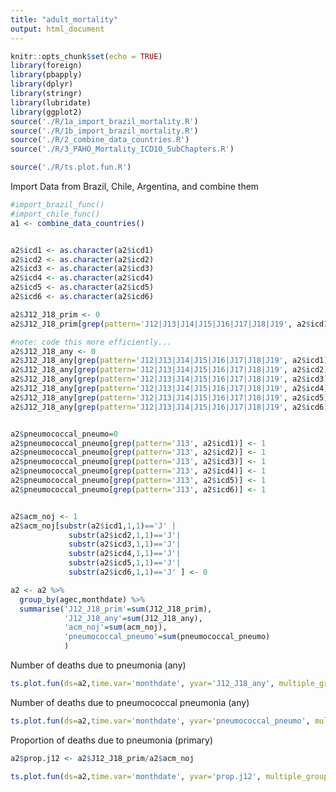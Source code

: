 ```yaml
---
title: "adult_mortality"
output: html_document
---
```


```r
knitr::opts_chunk$set(echo = TRUE)
library(foreign)
library(pbapply)
library(dplyr)
library(stringr)
library(lubridate)
library(ggplot2)
source('./R/1a_import_brazil_mortality.R')
source('./R/1b_import_brazil_mortality.R')
source('./R/2_combine_data_countries.R')
source('./R/3_PAHO_Mortality_ICD10_SubChapters.R')

source('./R/ts.plot.fun.R')

```

Import Data from Brazil, Chile, Argentina, and combine them
```r
#import_brazil_func()
#import_chile_func()
a1 <- combine_data_countries()
```

```r

```

```r
a2$icd1 <- as.character(a2$icd1)
a2$icd2 <- as.character(a2$icd2)
a2$icd3 <- as.character(a2$icd3)
a2$icd4 <- as.character(a2$icd4)
a2$icd5 <- as.character(a2$icd5)
a2$icd6 <- as.character(a2$icd6)

a2$J12_J18_prim <- 0
a2$J12_J18_prim[grep(pattern='J12|J13|J14|J15|J16|J17|J18|J19', a2$icd1)] <- 1 #CHECK THIS

#note: code this more efficiently...
a2$J12_J18_any <- 0
a2$J12_J18_any[grep(pattern='J12|J13|J14|J15|J16|J17|J18|J19', a2$icd1)] <- 1
a2$J12_J18_any[grep(pattern='J12|J13|J14|J15|J16|J17|J18|J19', a2$icd2)] <- 1
a2$J12_J18_any[grep(pattern='J12|J13|J14|J15|J16|J17|J18|J19', a2$icd3)] <- 1
a2$J12_J18_any[grep(pattern='J12|J13|J14|J15|J16|J17|J18|J19', a2$icd4)] <- 1
a2$J12_J18_any[grep(pattern='J12|J13|J14|J15|J16|J17|J18|J19', a2$icd5)] <- 1
a2$J12_J18_any[grep(pattern='J12|J13|J14|J15|J16|J17|J18|J19', a2$icd6)] <- 1


a2$pneumococcal_pneumo=0
a2$pneumococcal_pneumo[grep(pattern='J13', a2$icd1)] <- 1
a2$pneumococcal_pneumo[grep(pattern='J13', a2$icd2)] <- 1
a2$pneumococcal_pneumo[grep(pattern='J13', a2$icd3)] <- 1
a2$pneumococcal_pneumo[grep(pattern='J13', a2$icd4)] <- 1
a2$pneumococcal_pneumo[grep(pattern='J13', a2$icd5)] <- 1
a2$pneumococcal_pneumo[grep(pattern='J13', a2$icd6)] <- 1


a2$acm_noj <- 1
a2$acm_noj[substr(a2$icd1,1,1)=='J' |
             substr(a2$icd2,1,1)=='J'|
             substr(a2$icd3,1,1)=='J'|
             substr(a2$icd4,1,1)=='J'|
             substr(a2$icd5,1,1)=='J'|
             substr(a2$icd6,1,1)=='J' ] <- 0


```


```r
a2 <- a2 %>%
  group_by(agec,monthdate) %>%
  summarise('J12_J18_prim'=sum(J12_J18_prim), 
            'J12_J18_any'=sum(J12_J18_any),
            'acm_noj'=sum(acm_noj),
            'pneumococcal_pneumo'=sum(pneumococcal_pneumo)
            )
```

Number of deaths due to pneumonia (any)

```r

ts.plot.fun(ds=a2,time.var='monthdate', yvar='J12_J18_any', multiple_group = T, group.var='agec', ylab1="Number of deaths due to pneumonia (any)")

```

Number of deaths due to pneumococcal pneumonia (any)

```r

ts.plot.fun(ds=a2,time.var='monthdate', yvar='pneumococcal_pneumo', multiple_group = T, group.var='agec', ylab1="Number of deaths due to pneumococcal pneumonia")

```

Proportion of deaths due to pneumonia (primary)

```r

a2$prop.j12 <- a2$J12_J18_prim/a2$acm_noj

ts.plot.fun(ds=a2,time.var='monthdate', yvar='prop.j12', multiple_group = T, group.var='agec', ylab1="Proportion of deaths due to pneumonia")

```




